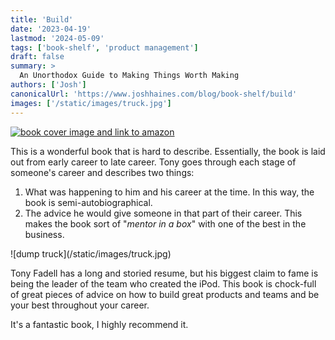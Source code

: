 ```yaml
---
title: 'Build'
date: '2023-04-19'
lastmod: '2024-05-09'
tags: ['book-shelf', 'product management']
draft: false
summary: >
  An Unorthodox Guide to Making Things Worth Making
authors: ['Josh']
canonicalUrl: 'https://www.joshhaines.com/blog/book-shelf/build'
images: ['/static/images/truck.jpg']
---
```


<div className="mx-auto w-1/3">
  <a href="https://www.amazon.com/Build-Unorthodox-Guide-Making-Things/dp/B09CF2YB6Z">
    <img
      alt="book cover image and link to amazon"
      src="https://m.media-amazon.com/images/I/413cbFvUADL.jpg"
    />
  </a>
</div>

This is a wonderful book that is hard to describe.
Essentially, the book is laid out from early career to late career.
Tony goes through each stage of someone's career and describes two things:

1. What was happening to him and his career at the time. In this way, the book is semi-autobiographical.
2. The advice he would give someone in that part of their career. This makes the book sort of "_mentor in a box_" with one of the best in the business.

<div className="-mx-2 flex flex-wrap justify-center overflow-hidden xl:-mx-2">
  <div className="my-1 w-full overflow-hidden px-2 xl:my-1 xl:w-1/2 xl:px-2">
    ![dump truck](/static/images/truck.jpg)
  </div>
</div>

Tony Fadell has a long and storied resume, but his biggest claim to fame is being the leader of the team who created the iPod. This book is chock-full of great pieces of advice on how to build great products and teams and be your best throughout your career.

It's a fantastic book, I highly recommend it.
